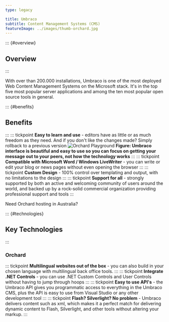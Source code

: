---
type: legacy

title: Umbraco
subtitle: Content Management Systems (CMS)
featureImage: ../images/thumb-orchard.jpg
---
::: {#overview}
## Overview
:::

With over than 200.000 installations, Umbraco is one of the most deployed Web Content Management Systems on the Microsoft stack. It's in the top five most popular server applications and among the ten most popular open source tools in general.

::: {#benefits}
## Benefits
:::
::: tickpoint
**Easy to learn and use** - editors have as little or as much freedom as they need. And if you don't like the changes made? Simply rollback to a previous version
![Orchard Playground](../images/umbraco-screenshot.png)
**Figure: Umbraco interface is beautiful and easy to use so you can focus on getting your message out to your peers, not how the technology works**
:::
::: tickpoint
**Compatible with Microsoft Word / Windows LiveWriter** - you can write or edit your blog or news pages without even opening the browser
:::
::: tickpoint
**Custom Design** - 100% control over templating and output, with no limitations to the design
:::
::: tickpoint
**Support for all** - strongly supported by both an active and welcoming community of users around the world, and backed up by a rock-solid commercial organization providing professional support and tools
:::

Need Orchard hosting in Australia?

::: {#technologies}
## Key Technologies
:::

### Orchard
::: tickpoint
**Multilingual websites out of the box** - you can also build in your chosen language with multilingual back office tools.
:::
::: tickpoint
**Integrate .NET Controls** - you can use .NET Custom Controls and User Controls without having to jump through hoops
:::
::: tickpoint
**Easy to use API's** - the Umbraco API gives you programmatic access to everything in the Umbraco CMS, plus the API is easy to use from Visual Studio or any other development tool
:::
::: tickpoint
**Flash? Silverlight? No problem** - Umbraco delivers content such as xml, which makes it a perfect match for delivering dynamic content to Flash, Silverlight, and other tools without altering your markup.
:::
